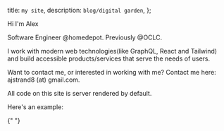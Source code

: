   title: `my site`,
  description: `blog/digital garden`,
};


<Name>Hi I'm Alex</Name>

Software Engineer @homedepot. Previously @OCLC.

I work with modern web technologies(like GraphQL, React and Tailwind) and build
accessible products/services that serve the needs of users.

Want to contact me, or interested in working with me?
Contact me here: ajstrand8 (at) gmail.com.


<Resume />

All code on this site is server rendered by default.

Here's an example:


{" "}

<Island componentName="Example" islandTag="span">
  <Example
    buttonText="this button can be clicked"
    text="the button has been clicked"
  />
</Island>
